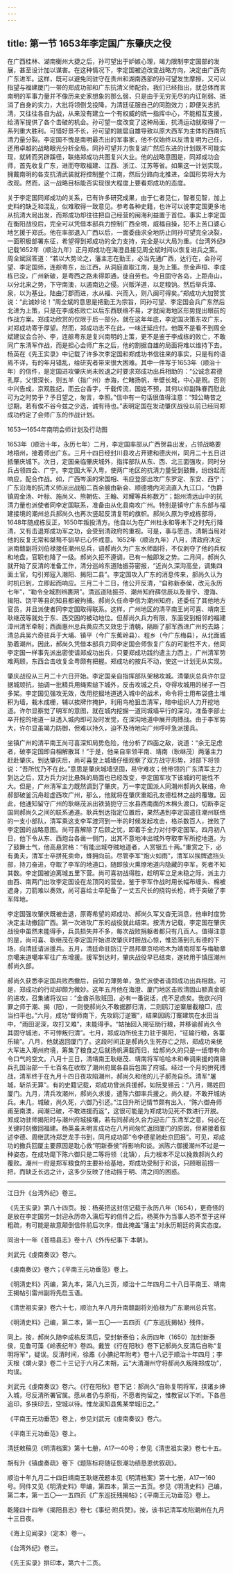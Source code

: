 ```yaml
---
---
---
```

title: 第一节 1653年李定国广东肇庆之役
---




在广西桂林、湖南衡州大捷之后，孙可望出于妒嫉心理，竭力限制李定国部的发展，甚至设计加以谋害。在这种情况下，李定国被迫改变战略方向，决定由广西向广东进军。这样，既可以避免同驻守在贵州和湖南西部的孙可望发生摩擦，又可以指望与福建厦门一带的郑成功部和广东抗清义师配合。我们已经指出，就总体而言南明的军事力量并不像历来史家想象的那么弱，只是由于无穷无尽的内讧削弱、抵消了自身的实力，大批将领倒戈投降，为清廷征服自己的同胞效力；即便矢志抗清，又往往各自为战，从来没有建立一个有权威的统一指挥中心，不能相互支援，给清军提供了各个击破的机会。孙可望一度改变了这种局面，抗清运动就取得了一系列重大胜利。可惜好景不长，孙可望的跋扈自雄导致以原大西军为主体的西南抗清力量分裂。李定国不愧是南明最杰出的军事家，他不仅始终以反清复明为己任，还用卓越的战略眼光分析全局。同孙可望并力恢复湖广然后东进的计划既不可能实现，就转而另辟蹊径，联络郑成功共图复兴大业。他的战略意图是，同郑成功会师，首先收复广东，进而夺取福建、江西、浙江、江苏等省。如果这一计划实现，拥戴南明的各支抗清武装就将控制整个江南，然后分路向北推进，全国形势将大为改观。然而，这一战略目标能否实现很大程度上要看郑成功的态度。

关于李定国同郑成功的关系，已有许多研究成果，由于仁者见仁，智者见智，加上史料的缺乏和混乱，似难取得一致意见。参考各种史籍，也许可以说李定国更多地从抗清大局出发，而郑成功却往往把自己经营的闽海利益置于首位。事实上李定国在衡阳战役后，完全可以凭借本部兵力控制广西全境，威福自操，犯不上苦口婆心地乞援于郑氏。他在率部退入广西以后，一面委曲求全地防止同孙可望完全决裂，一面积极部署东征，希望得到郑成功的全力支持，完全是以大局为重。《台湾外纪》记载1652年（顺治九年）正月郑成功在海澄县接见周全斌时间以恢复进兵之策。周全斌回答道：“若以大势论之，藩主志在勤王，必当先通广西，达行在，会孙可望、李定国师，连䑸粤东，出江西，从洞庭直取江南，是为上策。奈金声桓、李成栋已没，广州新破，是粤西之路未得即通，徒自劳也。今且固守各岛，上距舟山，以分北来之势，下守南澳，以遏南边之侵。兴贩洋道，以足粮饷。然后举兵漳、泉，以为基业。陆由汀郡而进，水从福、兴而入，则八闽可得矣。”郑成功大加赞赏说：“此诚妙论！”周全斌的意思是把勤王为宗旨，同孙可望、李定国会兵广东然后北进为上策，只是在李成栋败亡以后东西联络不易，才就闽海地区形势提出眼前的作战方案。郑成功欣赏的仅限于后一部分。就在这年年底，李定国决策东攻广东，对郑成功寄于厚望。然而，郑成功志不在此，一味迁延应付。他既不是看不到周全斌建议会合孙、李，连䑸粤东是复兴南明的上策，更不是鉴于李成栋的败亡，不敢同广东清军作战，而是担心会师广东之后，他的割据自雄的局面将难以维持下去。杨英在《先王实录》中记载了许多次李定国和郑成功书信往来的事实，只是有的语焉不详，有的年月错乱，给研究者带来很大困难。其中一件写于1653年（顺治十年）的信件，是定国进攻肇庆尚未败退之时要求郑成功出兵相助的：“公诚念君德孔厚，父恨深长，则五羊（指广州）赤海，伫睹扬帆，半壁长城，中心是贶。否则中兴告成，京观胜纪，而云台香字，千载传流，国姓不预，其何以仰副殊眷而慰此可为之时势乎？予日望之，匆言，幸照。”信中有一句话很值得注意：“知公畴昔之愆期，若有俟不谷今兹之少选，诚有待也。”表明定国在发动肇庆战役以前已经同郑成功约定了会师广东的作战计划。



1653—1654年南明会师计划及行动图



1653年（顺治十年，永历七年）二月，李定国率部从广西贺县出发，占领战略要地梧州，接着师出广东。三月十四日经封川县攻占开建和德庆州，同月二十五日进抵肇庆城下。次日，定国亲临肇庆城外，指挥部队从东、西、北三面强攻，同时分兵占领四会、广宁。李定国大军入粤，使两广地区的抗清力量受到鼓舞，纷纷起而响应，配合作战。如，广西岑溪的宋国相、韦应登部出攻广东罗定、东安、西宁；广东沿海的抗清义师派出战船二百余艘由新会、顺德境内河流直入九江口，“伪爵镇周金汤、叶标、施尚义、熊朝佐、王翰、邓耀等兵称数万”；韶州清远山中的抗清力量也派使者同李定国联系，准备由从化县南攻广州。特别是镇守广东东部与福建接境的潮州总兵郝尚久也再次竖起反清复明的旗帜。郝尚久原为李成栋部将，1648年随成栋反正，1650年叛投清方。他自以为在广州杜永和等未下之时先行降清，又有击退郑成功军之功，会受到清政府的重视。可是，事与愿违，清朝当局对他的反复无常和桀骜不驯早已心怀戒意。1652年（顺治九年）八月，清政府决定派南赣副将刘伯禄接任潮州总兵，调郝尚久为广东水师副将，不仅剥夺了他的兵权和地盘，官职也降了一级。郝尚久拒不遵调，已有一触即发之势。二月间，郝尚久就开始了反清的准备工作，清分巡岭东道陆振芬密报，“近尚久深沟高垒，调集四面土官，勾引郑寇入潮阳、揭阳二县”。李定国攻入广东的消息传来，郝尚久认为时机已到，立即起而响应。三月二十二日，他公开反清，“自称新泰侯，改元永历七年”，“勒令全城割辫裹网”。清巡道陆振芬、潮州知府薛信辰以及普宁、澄海、揭阳、饶平等县的知县都被拘捕。郝尚久任命李信为潮州知府，还委任了其他地方官员，并且派使者同李定国取得联系。这样，广州地区的清平南王尚可喜、靖南王耿继茂等就处于东、西交困的被动地位。但郝尚久兵力有限，东面受到相邻的福建漳州清军牵制；西面惠州总兵黄应杰又效忠于清朝，隔断了郝军西进广州的去路；清总兵吴六奇驻兵于大埔、镇平（今广东蕉岭县）、程乡（今广东梅县），从北面威胁着潮州。因此，郝尚久凭借本部兵力同李定国会师恢复广东的可能性不大，他同李定国一样事先派出密使请郑成功出兵，只要郑成功践约遣主力西上，广州清军势难两顾，东西合击收复全粤颇有把握。郑成功的按兵不动，使这一计划无从实现。

肇庆战役从三月二十六日开始。李定国亲自指挥部队架梯攻城。清肇庆总兵许尔显据城顽抗，抽调一批精兵用绳索缒下城外，反击攻城之兵，夺得攻城用的梯子一百多架。李定国见强攻无效，改用挖掘地道透入城中的战术，命令将士用布袋盛土堆积为墙，栽木成栅，辅以挨牌作掩护，利用鸟枪狙击清军，暗中组织人力开挖地道。许尔显察觉了明军的意图，就在城内挖掘一道同城墙平行的深沟，准备李部士卒开挖的地道一旦透入城内即可及时发觉，在深沟地道中展开肉搏战。由于李军势大，许尔显虽竭力防御，但难以持久，迫不及待地向广州呼吁急派援兵。

坐镇广州的清平南王尚可喜深知局势危险，他分析了四面之敌，说道：“余无足虑者，破李定国即自相解散耳！”于是，他亲自率领平南、靖南（耿继茂）两藩主力赶赴肇庆。到达肇庆后，尚可喜登上城墙仔细观察了双方战守形势，对部下将领说：“吾所忧乃不在此。”意思是肇庆城墙坚固，易守难攻；他带领的广东清军主力到达之后，双方兵力对比悬殊的局面也已经改变，李定国军攻下该城的可能性不大。但是，广州清军主力既然调到了肇庆，万一李定国派人同潮州郝尚久联络，命郝部破釜沉舟趁虚西攻广州，那么，他就将在肇庆重蹈孔友德桂林之战的覆辙。因此，他通知留守广州的耿继茂派出铁骑扼守三水县西南面的木棉头渡口，切断李定国同郝尚久之间的联系通道。耿兵到达指定位置后，果然遇到李定国遣往潮州联络的一支小部队，清军乘这支李军渡河到一半的时候发起攻击，格杀数百人，挫败了李定国的战略意图。尚可喜解除了后顾之忧，即着手全力对付李定国军。四月初八日，他下令从东、西炮台各凿一侧门，出其不意地冲出城外夺取李军所挖地道。为了鼓舞士气，他高悬赏格：“有能出城夺贼地道者，人赏银五十两。”重赏之下，必有勇夫，清军士卒拼死卖命，蜂拥向前。尽管李军“炮火如雨”，清军以挨牌遮挡头部，持刀奋进，夺取了李军的地道口，随即放火熏燎地道内隐藏的李军，死者不知其数。李定国被迫离城五里下营。尚可喜初战得胜，趁明军立足未稳之际，派主力由西、南两门出攻李定国设在龙顶冈的营垒。鉴于李军作战时用长幅布缠头、棉被遮身，刀箭难以奏效，尚可喜给士卒配备了一丈五尺长的挠钩长枪，终于突破了李军阵地。

李定国强攻肇庆既被击退，原寄希望的郑成功、郝尚久军又杳无消息，他审时度势决定主动撤回广西。第一次进攻广东的战役就此结束。按清方记载，李定国在肇庆战役中虽然未能得手，兵员损失并不多，每次战败捐躯者都只有几百人。值得注意的是，尚可喜、耿继茂在李定国开始进攻肇庆时胆战心惊，惟恐落到孔有德的下场，向清廷请派援兵。五月，清廷命驻防江宁昂邦章京哈哈木为靖南将军与梅勒章京噶来道噶率军往广东增援。援军到达时，肇庆战役早已结束，遂转用于镇压潮州郝尚久部。

郝尚久获悉李定国兵败西撤后，自知力薄势单，急忙派使者请郑成功出兵相救。可是，郑成功的行动却颇为微妙。这年五月他在海澄、厦门地区击败清固山额真金砺的进攻，召集诸将议曰：“金酋杀败班回，必有一番说话，虎不足虑矣。我欲兴问罪之师于潮、揭（阳），一则使郝尚久不敢据郡归清，二则鸥汀逆寨屡截粮□，应当扫平也。”六月，成功“督师南下，先攻鸥汀逆寨”，结果因鸥汀寨建筑在水田当中，“雨田泥深，攻打又难”，未能得手。“姑抽回入揭征助行粮，并移谕郝尚久令其固守城池，不可悖叛归清”。七月，郑成功所统主力驻于揭阳，“征输行粮，各寨乐输”。八月，他就返回厦门了。这段时间正是郝尚久生死存亡之际，郑成功亲统大军进入潮州府境，筹集了粮食之后就扬帆满载而归，给郝尚久的只是一纸带有命令口气的空文。八月十三日，清靖南王耿继茂、靖南将军哈哈木和奉调来援的南赣兵孔国治部一千七百名在收取了潮州府属各县后包围了府城。经过一个月的拚死搏战，清军终于在九月十四日夜攻陷潮州，郝尚久和他的儿子郝尧自杀。清军“屠城，斩杀无算”。有的史籍记载，郑成功曾派兵援郝，如阮旻锡云：“八月，赐姓回厦门。九月，清兵攻潮州，郝尚久求援，遣陈六御率兵援之。尚久疑，不敢开城纳兵。未几，城破，尚久死，六御乃引还。”江日升所记情节颇有出入，“陈六御舟师甫至南澳，闻潮已破，不敢进援而返”，这很可能是为郑成功见死不救进行开脱。郑成功驻师揭阳时与潮州府城接壤，若有同郝尚久合力迎击广东清军之意，何必在关键时刻撤回福建。杨英虽未明言成功在八月间匆忙返回厦门的原因，但紧接着叙述李德、周继武持郑芝龙手书到，同月成功即“令李德星驰赴京回报”。可见，郑成功的撤兵回厦主要原因是耽心救“明新泰侯”将影响和谈。派陈六御援潮州不过是一种姿态，在成功麾下陈六御只是二等将领（北镇），兵力根本不足以挽救郝尚久的覆败。潮州一府是郑军粮食的主要补给基地，郑成功受制于和谈，只顾眼前捞一把，而缺乏长远之计，这多少反映了他动摇于明、清之间的困惑。



* * *



江日升《台湾外纪》卷三。 ​​​​​​​​​



《先王实录》第八十四页。按：杨英把这封信记载于永历八年（1654），更奇怪的是放在李定国另一封迎永历帝入滇后写的信件之后。杨英作为当事人恐不至于这样粗疏，有可能是故意颠倒信件前后次序，借此掩盖“藩主”对永历朝廷的真实态度。 ​​​​​​​​​



同治十一年《苍梧县志》卷十八《外传纪事下·本朝》。 ​​​​​​​​​



刘武元《虔南奏议》卷六。 ​​​​​​​​​



《虔南奏议》卷六；《平南王元功垂范》卷上。 ​​​​​​​​​



《明清史料》丙编，第九本，第八九三页，顺治十二年四月二十八日平南王、靖南王揭帖引雷州副将先启玉语。 ​​​​​​​​​



《清世祖实录》卷六十七，顺治九年八月升南赣副将刘伯禄为广东潮州总兵官。 ​​​​​​​​​



《明清史料》己编，第二本，第一五〇—一五四页《广东巡抚揭帖》残件。 ​​​​​​​​​



同上。按，郝尚久随李成栋反清后，受封新泰伯；永历四年（1650）加封新泰侯，见鲁可藻《岭表纪年》卷四。戴笠《行在阳秋》卷下记郝尚久反清后自称“复明将军”，疑误。反清时间，徐鼒《小腆纪年附考》卷十八记于顺治十年四月；李天根《爝火录》卷二十三记于六月乙未朔，云“大清潮州守将郝尚久叛降郑成功”，均误。 ​​​​​​​​​



刘武元《虔南奏议》卷六。《行在阳秋》卷下记：郝尚久“自称复明将军，挟诸乡绅入城，尽反清所署官属。愿从者仍与原衔，不愿者拘留之，惟教官以下听。下各邑追印，多挟印去，空城以待。惟龙溪知县焦某举城旧之。” ​​​​​​​​​



《平南王元功垂范》卷上，参见刘武元《虔南奏议》卷六。 ​​​​​​​​​



《平南王元功垂范》卷上。 ​​​​​​​​​



清廷敕稿见《明清档案》第十七册，A17—40号；参见《清世祖实录》卷七十五。 ​​​​​​​​​



胡有升《镇虔奏疏》卷下《题陈标将随征恢潮功绩恳恩优叙疏》。 ​​​​​​​​​



顺治十年九月二十四日靖南王耿继茂题本见《明清档案》第十七册，A17—160号。同件又见《明清史料》甲编，第四本，第三一五页。参见《明清史料》己编，第二本，第一五〇—一五四页《广东巡抚残揭帖》；《平南王元功垂范》卷上。 ​​​​​​​​​



乾隆四十四年《揭阳县志》卷七《事纪·附兵燹》。按，该书记清军攻陷潮州在九月十三日夜。 ​​​​​​​​​



《海上见闻录》（定本）卷一。 ​​​​​​​​​



《台湾外纪》卷三。 ​​​​​​​​​



《先王实录》排印本，第六十二页。 ​​​​​​​​​
